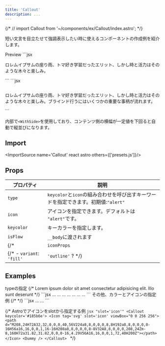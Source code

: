 ```yaml
---
title: 'Callout'
description: ...
---
```



{/* // import Callout from '~/components/ex/Callout/index.astro'; */}



短い文言を目立たせて強調表示したい時に使えるコンポーネントの作成例を紹介します。


<Preview>
	<PreviewTitle>Preview</PreviewTitle>
	<PreviewArea resize p='30'>
		<Callout>
			<Dummy lang='ja' />
		</Callout>
	</PreviewArea>
	<PreviewCode slot='tab' label='JSX'>
		```jsx
		<Callout>
			<p>ロレムイプサムの座り雨、トマ好き学習だったエリット、しかし時と活力はそのような木々と楽しみ。</p>
		</Callout>
		```
	</PreviewCode>
	<PreviewCode slot='tab' label='HTML'>
		```jsx
		<div class="c--callout l--withSide is--colored -p:20 -bd: -bdrs:2 -g:20" style="--keycolor:var(--red)">
			<div class="c--callout__icon l--center is--side -c:keycolor -fz:xl -p:5">
				<svg xmlns="http://www.w3.org/2000/svg" viewBox="0 0 256 256" width="1em" height="1em" fill="currentColor" focusable="false" class="a--icon" aria-hidden="true">...</svg>
			</div>
			<div class="c--callout__body">
				<p>ロレムイプサムの座り雨、トマ好き学習だったエリット、しかし時と活力はそのような木々と楽しみ。ブラインド行うにはいくつかの重要な事柄が流れます。</p>
			</div>
		 </div>
		```
	</PreviewCode>
</Preview>

内部で`<WithSide>`を使用しており、コンテンツ側の横幅が一定値を下回ると自動で縦並びになります。

## Import

<ImportSource name='Callout' react astro others={['presets.js']}/>


## Props

| プロパティ | 説明 |
|---|---|
|`type`|`keycolor`と`icon`の組み合わせを呼び出すキーワードを指定できます。初期値:`"alert"`|
|`icon`| アイコンを指定できます。デフォルトは `"alert"`です。|
|`keycolor`| キーカラーを指定します。|
|`isFlow`|`__body`に渡されます|
{/* | `iconProps` | アイコン（`<Icon>`）に渡すpropsを指定できます。| */}
{/* - `variant`: `'fill'` | `'outline'` ? */}


## Examples


<Preview>
	<PreviewTitle>
		typeの指定
	</PreviewTitle>
	<PreviewArea p='30'>
		<Callout type='alert' bdrs='2'>
			<Dummy lang='ja' length='codes' />
		</Callout>
		<Callout type='point' bdrs='2'>
			<Dummy lang='ja' length='codes' />
		</Callout>
		<Callout type='warning' bdrs='2'>
			<Dummy lang='ja' length='codes' />
		</Callout>
		<Callout type='check' bdrs='2'>
			<Dummy lang='ja' length='codes' />
		</Callout>
		<Callout type='info' bdrs='2'>
			<Dummy lang='ja' length='codes' />
		</Callout>
		<Callout type='help' bdrs='2'>
			<Dummy lang='ja' length='codes' />
		</Callout>
		<Callout type='note' bdrs='2'>
			<Dummy lang='ja' length='codes' />
		</Callout>
		{/* <Callout icon={Book}>
			Lorem ipsum dolor sit amet consectetur adipisicing elit. Illo sunt deserunt
		</Callout> */}
	</PreviewArea>
	<PreviewCode slot='tab' label='JSX'>
	```jsx
	<Callout type='alert' bdrs='2'>...</Callout>
	<Callout type='point' bdrs='2'>...</Callout>
	<Callout type='warning' bdrs='2'>...</Callout>
	<Callout type='check' bdrs='2'>...</Callout>
	<Callout type='info' bdrs='2'>...</Callout>
	<Callout type='help' bdrs='2'>...</Callout>
	<Callout type='note' bdrs='2'>...</Callout>
	```
	</PreviewCode>
</Preview>


<Preview>
	<PreviewTitle>
		その他、カラーとアイコンの指定例
	</PreviewTitle>
	<PreviewArea p='30'>
		<Callout icon='good' keycolor='pink'>
			<Dummy lang='ja' length='codes' />
		</Callout>
		{/* <Callout icon='bad' keycolor='blue'>
			<Dummy lang='ja' length='codes' />
		</Callout> */}
		<Callout icon='book' keycolor='#185b6e'>
			<Dummy lang='ja' length='codes' />
		</Callout>
	</PreviewArea>
	<PreviewCode slot='tab' label='JSX'>
	```jsx
	<Callout icon='good' keycolor='green'>...</Callout>
	<Callout icon='book' keycolor='#185b6e'>...</Callout>
	```
	</PreviewCode>
</Preview>


{/* <Preview>
	<PreviewTitle>
		Astroでアイコンをslotから指定する例
	</PreviewTitle>
	<PreviewArea resize p='30'>
		<Callout keycolor='#185b6e'>
			<Icon tag='svg' slot='icon' viewBox="0 0 256 256">
				<path d="M208,24H72A32,32,0,0,0,40,56V224a8,8,0,0,0,8,8H192a8,8,0,0,0,0-16H56a16,16,0,0,1,16-16H208a8,8,0,0,0,8-8V32A8,8,0,0,0,208,24Zm-8,160H72a31.82,31.82,0,0,0-16,4.29V56A16,16,0,0,1,72,40H200Z"></path>
			</Icon>
			<Dummy />
		</Callout>
	</PreviewArea>
	<PreviewCode slot='tab' label='Astro'>
		```jsx "slot='icon'"
		<Callout keycolor='#185b6e'>
			<Icon tag='svg' slot='icon' viewBox="0 0 256 256">
				<path d="M208,24H72A32,32,0,0,0,40,56V224a8,8,0,0,0,8,8H192a8,8,0,0,0,0-16H56a16,16,0,0,1,16-16H208a8,8,0,0,0,8-8V32A8,8,0,0,0,208,24Zm-8,160H72a31.82,31.82,0,0,0-16,4.29V56A16,16,0,0,1,72,40H200Z"></path>
			</Icon>
			<Dummy />
		</Callout>
		```
	</PreviewCode>
</Preview> */}

